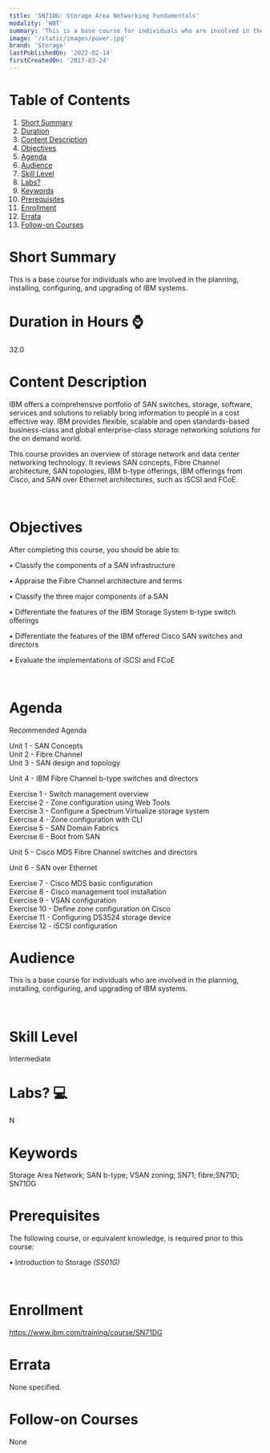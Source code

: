```yaml
---
title: 'SN71DG: Storage Area Networking Fundamentals'
modality: 'WBT'
summary: 'This is a base course for individuals who are involved in the planning, installing, configuring, and upgrading of IBM systems. '
image: '/static/images/power.jpg'
brand: 'Storage'
lastPublishedOn: '2022-02-14'
firstCreatedOn: '2017-03-24'
---
```

# Table of Contents
1.  [Short Summary](#short-summary)
2.  [Duration](#duration-in-hours-)
3.  [Content Description](#content-description)
4.  [Objectives](#objectives)
5.  [Agenda](#agenda)
6.  [Audience](#audience)
7.  [Skill Level](#skill-level)
8.  [Labs?](#labs-)
9.  [Keywords](#keywords)
10. [Prerequisites](#prerequisites)
11. [Enrollment](#enrollment)
12. [Errata](#errata)
13. [Follow-on Courses](#follow-on-courses)

# Short Summary
This is a base course for individuals who are involved in the planning, installing, configuring, and upgrading of IBM systems. 

# Duration in Hours ⌚
32.0

# Content Description
IBM offers a comprehensive portfolio of SAN switches, storage, software, services and solutions to reliably bring information to people in a cost effective way. IBM provides flexible, scalable and open standards-based business-class and global enterprise-class storage networking solutions for the on demand world.  

This course provides an overview of storage network and data center networking technology. It reviews SAN concepts, Fibre Channel architecture, SAN topologies, IBM b-type offerings, IBM offerings from Cisco, and SAN over Ethernet architectures, such as iSCSI and FCoE.


 



# Objectives
After completing this course, you should be able to:  

• Classify the components of a SAN infrastructure  

• Appraise the Fibre Channel architecture and terms  

• Classify the three major components of a SAN  

• Differentiate the features of the IBM Storage System b-type switch offerings  

• Differentiate the features of the IBM offered Cisco SAN switches and directors  

• Evaluate the implementations of iSCSI and FCoE


 



# Agenda
Recommended Agenda

Unit 1 - SAN Concepts  
Unit 2 - Fibre Channel  
Unit 3 - SAN design and topology

Unit 4 - IBM Fibre Channel b-type switches and directors

Exercise 1 - Switch management overview  
Exercise 2 - Zone configuration using Web Tools  
Exercise 3 - Configure a Spectrum Virtualize storage system  
Exercise 4 - Zone configuration with CLI  
Exercise 5 - SAN Domain Fabrics  
Exercise 6 - Boot from SAN

Unit 5 - Cisco MDS Fibre Channel switches and directors

Unit 6 - SAN over Ethernet

Exercise 7 - Cisco MDS basic configuration  
Exercise 8 - Cisco management tool installation  
Exercise 9 - VSAN configuration  
Exercise 10 - Define zone configuration on Cisco  
Exercise 11 - Configuring DS3524 storage device  
Exercise 12 - iSCSI configuration



# Audience
This is a base course for individuals who are involved in the planning, installing, configuring, and upgrading of IBM systems.


 



# Skill Level
Intermediate        

# Labs? 💻
N

# Keywords
Storage Area Network; SAN b-type; VSAN zoning; SN71; fibre;SN71D; SN71DG

# Prerequisites
The following course, or equivalent knowledge, is required prior to this course:  

• Introduction to Storage *(SS01G)*


 



# Enrollment
https://www.ibm.com/training/course/SN71DG

# Errata
None specified.

# Follow-on Courses
None

